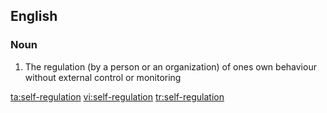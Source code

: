 ==English==

===Noun===
{{en-noun|sg=[[self]]-[[regulation]]|-}}

# The regulation (by a person or an organization) of ones own behaviour without external control or monitoring

[[ta:self-regulation]]
[[vi:self-regulation]]
[[tr:self-regulation]]